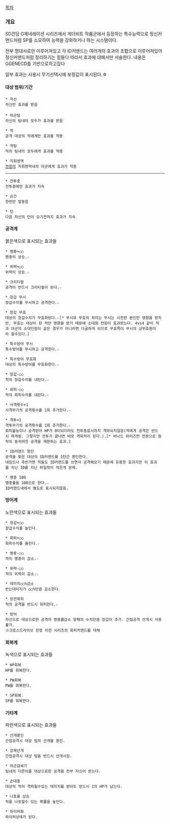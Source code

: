 [[목차]]

=== 개요 ===
SD건담 G제네레이션 시리즈에서 게더비트 작품군에서 등장하는 특수능력으로
정신커맨드처럼 SP를 소모하여 능력을 강화하거나 하는 시스템이다.

전부 명대사로만 이루어져있고 각 ID커맨드는 여러개의 효과의 조합으로 이루어져있어 정신커맨드처럼 정리하기는 힘들다 따라서 효과에 대해서만 서술한다.
내용은 GGENECD를 기반으로하고있다

일부 효과는 사용시 무기선택시에 보정값이 표시된다.☆

==== 대상 범위/기간 ====
 * 자신
 자신만 효과를 받음
 
 * 아군팀
 자신의 팀내의 모두가 효과를 받음

 * 적
 공격 대상의 적에게만 효과를 적용

 * 적팀
 적의 팀내의 모두에게 효과를 적용

 * 지휘영역
 [[전함]]의 지휘영역내의 아군에게 효과가 적용
-----------------------------
 * 전투중
 전투중에만 효과가 지속

 * 순간
 한번만 발동함

 * 턴
 다음 자신의 턴이 오기전까지 효과가 지속

==== 공격계 ====
붉은색으로 표시되는 효과들

 * 명중+○○
 명중이 상승.☆

 * 위력+○○
 위력이 상승.☆

 * 크리티컬
 공격이 반드시 크리티컬이 된다.☆

 * 장갑 무시
 장갑수치를 무시하고 공격한다.☆

 * 장갑 무효
 대상의 장갑수치가 무효화된다.☆[* 무시와 무효의 차이는 무시는 시전한 본인만 영향을 받지만, 무효는 대상이 된 적만 영향을 받기 때문에 소대원 전원이 효과받는다. 4vs4 같이 적과 아군의 소대인원이 같은 경우가 아니라면 다굴하게 되므로 무효쪽이 무시의 상위호환이라 할수있다.]

 * 특수방어 무시
 특수방어를 무시하고 공격한다.☆

 * 특수방어 무효화
 대상의 특수방어를 무효화한다.☆

 * 장갑-○○
 적의 장갑수치를 내린다.☆

 * 회피-○○
 적의 회피수치를 내린다.☆

 * 사격횟수+1
 사격무기의 공격횟수를 1회 추가한다.☆

 * 격투+1
 격투무기의 공격횟수를 1회 추가한다.☆
 회피불능이나 공격받아 HP가 0이되더라도 전투종료시까지 격파되지않음(적에게 공격은 반드시 하게됨. 그렇지만 전투가 끝나면 바로 격파처리 된다.).[* 버나드 와이즈먼 전용으로 원작의 동귀어진 공격을 재현하는 효과.] 

 * ID커맨드 봉인
 공격을 맞은 대상의 ID커맨드를 1턴간 봉인한다.
 네임드나 후반가면 적들도 ID커맨드를 쓰면서 공격해오기 때문에 유용한 효과지만 이 효과를 지닌 ID를 지닌 파일럿이 적은게 문제.

 * 명중 100
 명중률을 100으로 한다.☆
 ID커맨드내에서 별도로 표시되지않음.

==== 방어계 ====
노란색으로 표시되는 효과들

 * 장갑+○○
 장갑수치를 높인다.

 * 회피+○○
 회피수치를 올린다.☆

 * 명중-○○
 적의 명중이 감소.☆

 * 위력-○○
 적의 위력이 감소.☆

 * 데미지○○%감소
 반는데미지가 ○○%만큼 감소한다.

 * 완전회피
 적의 공격을 반드시 회피한다.☆

 * 방어
 자신으로 대상으로한 공격의 명중률감소 방패의 수치만큼 장갑이 추가. 간접공격 산개시 사용불가.
 ※크로스드라이브 한정 이전 시리즈의 회피커맨드를 대체
 
==== 회복계 ====
녹색으로 표시되는 효과들

 * HP회복
 HP를 회복한다.

 * PW회복
 PW를 회복한다.

 * SP회복.
 SP를 회복한다.

==== 기타계 ====
파란색으로 표시되는 효과들

 * 산개봉인
 간접공격시 대상 팀의 산개를 봉인.

 * 강제산개
 간접공격시 대상 팀을 반드시 산개시킴.

 * 아군감싸기
 팀내의 다른이를 대상으로한 공격을 전부 자신이 받는다.

 * 손대중
 대상의 적이 격파될수있는 데미지를 받아도 받드시 1의 HP가 남는다.

 * 나포율 상승
 적을 나포할수 있는 확률을 높인다.

 * 하이퍼화
 하이퍼상태가 된다.
